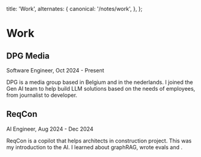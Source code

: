 
  title: 'Work',
  alternates: {
    canonical: '/notes/work',
  },
};

# Work

<AnimatedName />

## DPG Media

<Subtitle>Software Engineer, Oct 2024 - Present</Subtitle>

DPG is a media group based in Belgium and in the nederlands. I joined the Gen AI team to help build LLM solutions based on the needs of employees, from journalist to developer.

## ReqCon

<Subtitle>AI Engineer, Aug 2024 - Dec 2024</Subtitle>

ReqCon is a copilot that helps architects in construction project. This was my introduction to the AI. I learned about graphRAG, wrote evals and .